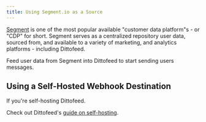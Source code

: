```yaml
---
title: Using Segment.io as a Source
---
```


[Segment](https://segment.com/) is one of the most popular available "customer data platform"s - or "CDP" for short. Segment serves as a centralized repository user data, sourced from, and available to a variety of marketing, and analytics platforms - including Dittofeed.

Feed user data from Segment into Dittofeed to start sending users messages.

## Using a Self-Hosted Webhook Destination

If you're self-hosting Dittofeed.

<Tip>Check out Dittofeed's [guide on self-hosting](/deployment/self-hosted).</Tip>
